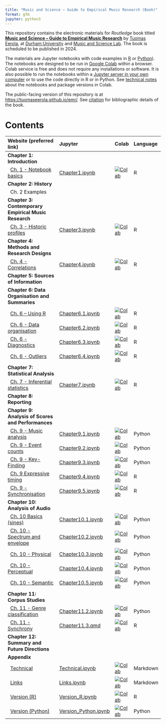 ```yaml
---
title: "Music and Science – Guide to Empirical Music Research (Book)"
format: gfm
jupyter: python3
---
```


This repository contains the electronic materials for _Routledge_ book titled **[Music and Science – Guide to Empirical Music Research](https://tuomaseerola.github.io/emr/)** by [Tuomas Eerola](https://www.durham.ac.uk/staff/tuomas-eerola/), at [Durham University](https://www.durham.ac.uk) and [Music and Science Lab](https://musicscience.net). The book is scheduled to be published in 2024.

The materials are Jupyter notebooks with code examples in [R](https://www.r-project.org/) or [Python](https://www.python.org/)). The notebooks are designed to be run in [Google Colab](https://colab.research.google.com/) within a browser. Colab service is free and does not require any installations or software. It is also possible to run the notebooks within a [Jupyter server in your own computer](https://jupyter-notebook-beginner-guide.readthedocs.io/en/latest/index.html) or to use the code directly in R or in Python. See [technical notes](Technical.qmd) about the notebooks and package versions in Colab.

The public-facing version of this repository is at [https://tuomaseerola.github.io/emr/](https://tuomaseerola.github.io/emr/). See [citation](Citation.qmd) for bibliographic details of the book.

# Contents

| Website (preferred link)                              | Jupyter  | Colab | Language |
|:------------------------------------------------------|:---------|:------|:---------|
| **Chapter 1: Introduction**                           |          |       |          |
| &nbsp;&nbsp;[Ch. 1 - Notebook basics](https://tuomaseerola.github.io/emr/Chapter1.html)            |[Chapter1.ipynb](https://github.com/tuomaseerola/emr/blob/main/nb/Chapter1.ipynb)        |[![Colab](https://colab.research.google.com/assets/colab-badge.svg)](https://colab.research.google.com/github/tuomaseerola/emr/blob/master/nb/Chapter1.ipynb)| R     |
| **Chapter 2: History**                                |          |       |          |
| &nbsp;&nbsp;Ch. 2 Examples                            |          |       |          |
| **Chapter 3: Contemporary Empirical Music Research**  |          |       |          |
| &nbsp;&nbsp;[Ch. 3 - Historic profiles](https://tuomaseerola.github.io/emr/Chapter3.html)                            |[Chapter3.ipynb](https://github.com/tuomaseerola/emr/blob/main/nb/Chapter3.ipynb)|[![Colab](https://colab.research.google.com/assets/colab-badge.svg)](https://colab.research.google.com/github/tuomaseerola/emr/blob/master/nb/Chapter3.ipynb)| R     |
| **Chapter 4: Methods and Research Designs**           |          |       |          |
| &nbsp;&nbsp;[Ch. 4 - Correlations](https://tuomaseerola.github.io/emr/Chapter4.html)                            |[Chapter4.ipynb](https://github.com/tuomaseerola/emr/blob/main/nb/Chapter4.ipynb)|[![Colab](https://colab.research.google.com/assets/colab-badge.svg)](https://colab.research.google.com/github/tuomaseerola/emr/blob/master/nb/Chapter4.ipynb)| R     |
| **Chapter 5: Sources of Information**                 |          |       |          |
| **Chapter 6: Data Organisation and Summaries**                          |          |       |          |
| &nbsp;&nbsp;[Ch. 6 – Using R](https://tuomaseerola.github.io/emr/Chapter6.1.html)                             |[Chapter6.1.ipynb](https://github.com/tuomaseerola/emr/blob/main/nb/Chapter6.1.ipynb)|[![Colab](https://colab.research.google.com/assets/colab-badge.svg)](https://colab.research.google.com/github/tuomaseerola/emr/blob/master/nb/Chapter6.1.ipynb)| R     |
| &nbsp;&nbsp;[Ch. 6 - Data organisation](https://tuomaseerola.github.io/emr/Chapter6.2.html)                   |[Chapter6.2.ipynb](https://github.com/tuomaseerola/emr/blob/main/nb/Chapter6.2.ipynb)|[![Colab](https://colab.research.google.com/assets/colab-badge.svg)](https://colab.research.google.com/github/tuomaseerola/emr/blob/master/nb/Chapter6.2.ipynb)| R     |
| &nbsp;&nbsp;[Ch. 6 - Diagnostics](https://tuomaseerola.github.io/emr/Chapter6.3.html)                    |[Chapter6.3.ipynb](https://github.com/tuomaseerola/emr/blob/main/nb/Chapter6.3.ipynb)|[![Colab](https://colab.research.google.com/assets/colab-badge.svg)](https://colab.research.google.com/github/tuomaseerola/emr/blob/master/nb/Chapter6.3.ipynb)| R     |
| &nbsp;&nbsp;[Ch. 6 - Outliers](https://tuomaseerola.github.io/emr/Chapter6.4.html)                            |[Chapter6.4.ipynb](https://github.com/tuomaseerola/emr/blob/main/nb/Chapter6.4.ipynb)|[![Colab](https://colab.research.google.com/assets/colab-badge.svg)](https://colab.research.google.com/github/tuomaseerola/emr/blob/master/nb/Chapter6.4.ipynb)| R     |
| **Chapter 7: Statistical Analysis**                   |          |       |          |
| &nbsp;&nbsp;[Ch. 7 - Inferential statistics](https://tuomaseerola.github.io/emr/Chapter7.html)                   |[Chapter7.ipynb](https://github.com/tuomaseerola/emr/blob/main/nb/Chapter7.ipynb)|[![Colab](https://colab.research.google.com/assets/colab-badge.svg)](https://colab.research.google.com/github/tuomaseerola/emr/blob/master/nb/Chapter7.ipynb)| R     |
| **Chapter 8: Reporting**                              |          |       |          |
| **Chapter 9: Analysis of Scores and Performances**    |          |       |          |
| &nbsp;&nbsp;[Ch. 9 - Music analysis](https://tuomaseerola.github.io/emr/Chapter9.1.html)    |[Chapter9.1.ipynb](https://github.com/tuomaseerola/emr/blob/main/nb/Chapter9.1.ipynb)|[![Colab](https://colab.research.google.com/assets/colab-badge.svg)](https://colab.research.google.com/github/tuomaseerola/emr/blob/master/nb/Chapter9.1.ipynb)| Python     |
| &nbsp;&nbsp;[Ch. 9 - Event counts](https://tuomaseerola.github.io/emr/Chapter9.2.html)                      |[Chapter9.2.ipynb](https://github.com/tuomaseerola/emr/blob/main/nb/Chapter9.2.ipynb)|[![Colab](https://colab.research.google.com/assets/colab-badge.svg)](https://colab.research.google.com/github/tuomaseerola/emr/blob/master/nb/Chapter9.2.ipynb)| Python     |
| &nbsp;&nbsp;[Ch. 9 - Key-Finding](https://tuomaseerola.github.io/emr/Chapter9.3.html)           |[Chapter9.3.ipynb](https://github.com/tuomaseerola/emr/blob/main/nb/Chapter9.3.ipynb)|[![Colab](https://colab.research.google.com/assets/colab-badge.svg)](https://colab.research.google.com/github/tuomaseerola/emr/blob/master/nb/Chapter9.3.ipynb)| Python     |
| &nbsp;&nbsp;[Ch. 9 Expressive timing](https://tuomaseerola.github.io/emr/Chapter9.4.html)                 |[Chapter9.4.ipynb](https://github.com/tuomaseerola/emr/blob/main/nb/Chapter9.4.ipynb)|[![Colab](https://colab.research.google.com/assets/colab-badge.svg)](https://colab.research.google.com/github/tuomaseerola/emr/blob/master/nb/Chapter9.4.ipynb)| R     |
| &nbsp;&nbsp;[Ch. 9 - Synchronisation](https://tuomaseerola.github.io/emr/Chapter9.5.html)                   |[Chapter9.5.ipynb](https://github.com/tuomaseerola/emr/blob/main/nb/Chapter9.5.ipynb)|[![Colab](https://colab.research.google.com/assets/colab-badge.svg)](https://colab.research.google.com/github/tuomaseerola/emr/blob/master/nb/Chapter9.5.ipynb)| R     |
| **Chapter 10: Analysis of Audio**                     |          |       |          |
| &nbsp;&nbsp;[Ch. 10 Basics (sines)](https://tuomaseerola.github.io/emr/Chapter10.1.html)            |[Chapter10.1.ipynb](https://github.com/tuomaseerola/emr/blob/main/nb/Chapter10.1.ipynb) |[![Colab](https://colab.research.google.com/assets/colab-badge.svg)](https://colab.research.google.com/github/tuomaseerola/emr/blob/master/nb/Chapter10.1.ipynb)| Python     |
| &nbsp;&nbsp;[Ch. 10 - Spectrum and envelope](https://tuomaseerola.github.io/emr/Chapter10.2.html)             |[Chapter10.2.ipynb](https://github.com/tuomaseerola/emr/blob/main/nb/Chapter10.2.ipynb) |[![Colab](https://colab.research.google.com/assets/colab-badge.svg)](https://colab.research.google.com/github/tuomaseerola/emr/blob/master/nb/Chapter10.2.ipynb)| Python     |
| &nbsp;&nbsp;[Ch. 10 - Physical](https://tuomaseerola.github.io/emr/Chapter10.3.html)             |[Chapter10.3.ipynb](https://github.com/tuomaseerola/emr/blob/main/nb/Chapter10.3.ipynb) |[![Colab](https://colab.research.google.com/assets/colab-badge.svg)](https://colab.research.google.com/github/tuomaseerola/emr/blob/master/nb/Chapter10.3.ipynb)| Python     |
| &nbsp;&nbsp;[Ch. 10 - Perceptual](https://tuomaseerola.github.io/emr/Chapter10.4.html)           |[Chapter10.4.ipynb](https://github.com/tuomaseerola/emr/blob/main/nb/Chapter10.4.ipynb) |[![Colab](https://colab.research.google.com/assets/colab-badge.svg)](https://colab.research.google.com/github/tuomaseerola/emr/blob/master/nb/Chapter10.4.ipynb)| Python     |
| &nbsp;&nbsp;[Ch. 10 - Semantic](https://tuomaseerola.github.io/emr/Chapter10.5.html)             |[Chapter10.5.ipynb](https://github.com/tuomaseerola/emr/blob/main/nb/Chapter10.5.ipynb) |[![Colab](https://colab.research.google.com/assets/colab-badge.svg)](https://colab.research.google.com/github/tuomaseerola/emr/blob/master/nb/Chapter10.5.ipynb)| Python     |
| **Chapter 11: Corpus Studies**                        |                 |       |          |
| &nbsp;&nbsp;[Ch. 11 - Genre classification](https://tuomaseerola.github.io/emr/Chapter11.2.html)             |[Chapter11.2.ipynb](https://github.com/tuomaseerola/emr/blob/main/nb/Chapter11.2.ipynb)|[![Colab](https://colab.research.google.com/assets/colab-badge.svg)](https://colab.research.google.com/github/tuomaseerola/emr/blob/master/nb/Chapter11.2.ipynb)| Python     |
| &nbsp;&nbsp;[Ch. 11 - Synchrony](https://tuomaseerola.github.io/emr/Chapter11.3.html)|[Chapter11.3.qmd](https://github.com/tuomaseerola/emr/blob/main/nb/Chapter11.3.ipynb)|[![Colab](https://colab.research.google.com/assets/colab-badge.svg)](https://colab.research.google.com/github/tuomaseerola/emr/blob/master/nb/Chapter11.3.ipynb)| R     |
| **Chapter 12: Summary and Future Directions**                    |          |       |          |
| **Appendix**                                                        |          |       |          |
| &nbsp;&nbsp;[Technical](https://tuomaseerola.github.io/emr/Technical.html)                      |[Technical.ipynb](https://github.com/tuomaseerola/emr/blob/main/nb/Technical.ipynb)|[![Colab](https://colab.research.google.com/assets/colab-badge.svg)](https://colab.research.google.com/github/tuomaseerola/emr/blob/master/nb/Technical.ipynb)| Markdown     |
| &nbsp;&nbsp;[Links](https://tuomaseerola.github.io/emr/Links.html)                      |[Links.ipynb](https://github.com/tuomaseerola/emr/blob/main/nb/Links.ipynb)|[![Colab](https://colab.research.google.com/assets/colab-badge.svg)](https://colab.research.google.com/github/tuomaseerola/emr/blob/master/nb/Links.ipynb)| Markdown     |
| &nbsp;&nbsp;[Version (R)](https://tuomaseerola.github.io/emr/Version_R.html)                |[Version_R.ipynb](https://github.com/tuomaseerola/emr/blob/main/nb/Version_R.ipynb)|[![Colab](https://colab.research.google.com/assets/colab-badge.svg)](https://colab.research.google.com/github/tuomaseerola/emr/blob/master/nb/Version_R.ipynb)|R     |
| &nbsp;&nbsp;[Version (Python)](https://tuomaseerola.github.io/emr/Version_Python.html)           |[Version_Python.ipynb](https://github.com/tuomaseerola/emr/blob/main/nb/Version_Python.ipynb)|[![Colab](https://colab.research.google.com/assets/colab-badge.svg)](https://colab.research.google.com/github/tuomaseerola/emr/blob/master/nb/Version_Python.ipynb)| Python     |

